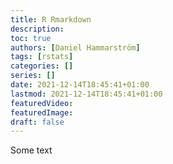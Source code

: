```yaml
---
title: R Rmarkdown
description:
toc: true
authors: [Daniel Hammarström]
tags: [rstats]
categories: []
series: []
date: 2021-12-14T18:45:41+01:00
lastmod: 2021-12-14T18:45:41+01:00
featuredVideo:
featuredImage:
draft: false
---
```


Some text